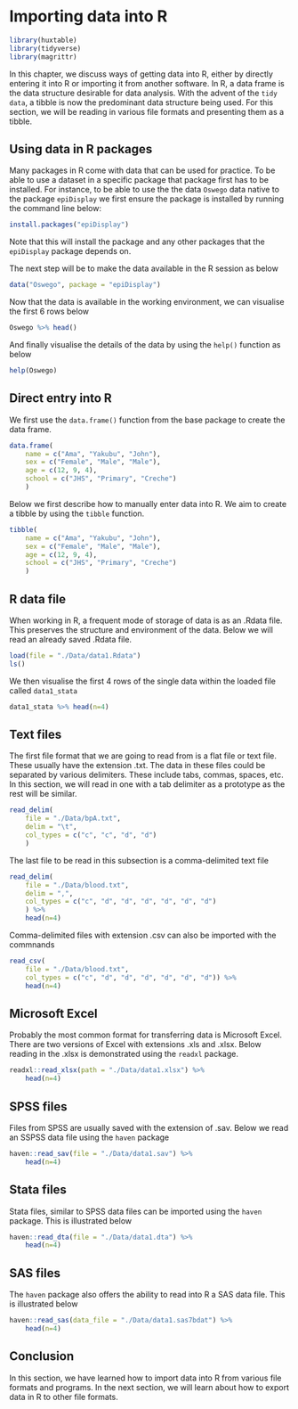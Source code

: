 # Importing data into R

```r
library(huxtable)
library(tidyverse)
library(magrittr)
```

In this chapter, we discuss ways of getting data into R, either by directly entering it into R or importing it from another software. In R, a data frame is the data structure desirable for data analysis. With the advent of the `tidy data`, a tibble is now the predominant data structure being used. For this section, we will be reading in various file formats and presenting them as a tibble.

## Using data in R packages
Many packages in R come with data that can be used for practice. To be able to use a dataset in a specific package that package first has to be installed. For instance, to be able to use the the data `Oswego` data native to the package `epiDisplay` we first ensure the package is installed by running the command line below:


```r
install.packages("epiDisplay")
```

Note that this will install the package and any other packages that the `epiDisplay` package depends on.

The next step will be to make the data available in the R session as below

```r
data("Oswego", package = "epiDisplay")
```

Now that the data is available in the working environment, we can visualise the first 6 rows below

```r
Oswego %>% head()
```

And finally visualise the details of the data by using the `help()` function as below

```r
help(Oswego)
```


## Direct entry into R
We first use the `data.frame()` function from the base package to create the data frame.

```r
data.frame(
    name = c("Ama", "Yakubu", "John"), 
    sex = c("Female", "Male", "Male"),
    age = c(12, 9, 4),
    school = c("JHS", "Primary", "Creche")
    )
```


Below we first describe how to manually enter data into R. We aim to create a tibble by using the `tibble` function.

```r
tibble(
    name = c("Ama", "Yakubu", "John"), 
    sex = c("Female", "Male", "Male"),
    age = c(12, 9, 4),
    school = c("JHS", "Primary", "Creche")
    )
```

## R data file
When working in R, a frequent mode of storage of data is as an .Rdata file. This preserves the structure and environment of the data. Below we will read an already saved .Rdata file.

```r
load(file = "./Data/data1.Rdata")
ls()
```
We then visualise the first 4 rows of the single data within the loaded file called `data1_stata`

```r
data1_stata %>% head(n=4)
```


## Text files
The first file format that we are going to read from is a flat file or text file. These usually have the extension .txt. The data in these files could be separated by various delimiters. These include tabs, commas, spaces, etc. In this section, we will read in one with a tab delimiter as a prototype as the rest will be similar.

```r
read_delim(
    file = "./Data/bpA.txt", 
    delim = "\t", 
    col_types = c("c", "c", "d", "d")
    )
```

The last file to be read in this subsection is a comma-delimited text file

```r
read_delim(
    file = "./Data/blood.txt", 
    delim = ",", 
    col_types = c("c", "d", "d", "d", "d", "d", "d")
    ) %>% 
    head(n=4)
```

Comma-delimited files with extension .csv can also be imported with the commnands

```r
read_csv(
    file = "./Data/blood.txt",
    col_types = c("c", "d", "d", "d", "d", "d", "d")) %>% 
    head(n=4)
```

## Microsoft Excel
Probably the most common format for transferring data is Microsoft Excel. There are two versions of Excel with extensions .xls and .xlsx. Below reading in the .xlsx is demonstrated using the `readxl` package.

```r
readxl::read_xlsx(path = "./Data/data1.xlsx") %>% 
    head(n=4)
```

## SPSS files
Files from SPSS are usually saved with the extension of .sav. Below we read an SSPSS data file using the `haven` package

```r
haven::read_sav(file = "./Data/data1.sav") %>% 
    head(n=4)
```

## Stata files
Stata files, similar to SPSS data files can be imported using the `haven` package. This is illustrated below

```r
haven::read_dta(file = "./Data/data1.dta") %>% 
    head(n=4)
```

## SAS files
The `haven` package also offers the ability to read into R a SAS data file. This is illustrated below

```r
haven::read_sas(data_file = "./Data/data1.sas7bdat") %>% 
    head(n=4)
```

## Conclusion

In this section, we have learned how to import data into R from various file formats and programs. In the next section, we will learn about how to export data in R to other file formats. 
